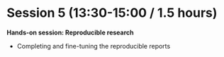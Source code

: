# Session 5 (13:30-15:00 / 1.5 hours)

**Hands-on session: Reproducible research**

 * Completing and fine-tuning the reproducible reports